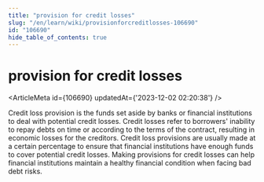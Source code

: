 ```yaml
---
title: "provision for credit losses"
slug: "/en/learn/wiki/provisionforcreditlosses-106690"
id: "106690"
hide_table_of_contents: true
---
```



# provision for credit losses

<ArticleMeta id={106690} updatedAt={'2023-12-02 02:20:38'} />
<div className='border-solid border-b border-t-0 my-4 border-[var(--ifm-color-gray-300)]' />

Credit loss provision is the funds set aside by banks or financial institutions to deal with potential credit losses. Credit losses refer to borrowers' inability to repay debts on time or according to the terms of the contract, resulting in economic losses for the creditors. Credit loss provisions are usually made at a certain percentage to ensure that financial institutions have enough funds to cover potential credit losses. Making provisions for credit losses can help financial institutions maintain a healthy financial condition when facing bad debt risks.
